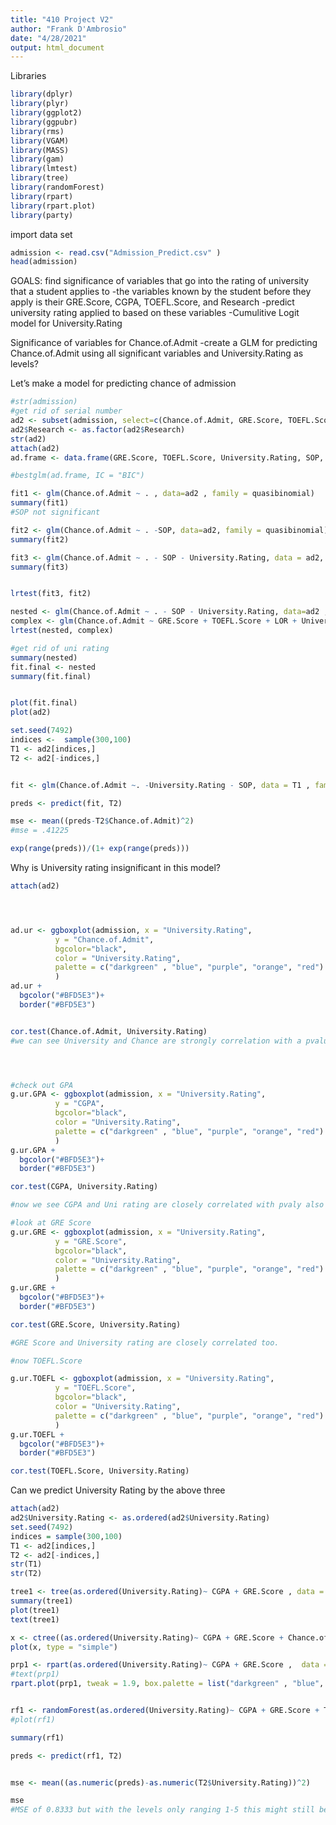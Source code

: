 ---
title: "410 Project V2"
author: "Frank D'Ambrosio"
date: "4/28/2021"
output: html_document
---
Libraries
```{r}
library(dplyr)
library(plyr)
library(ggplot2)
library(ggpubr)
library(rms)
library(VGAM)
library(MASS)
library(gam)
library(lmtest)
library(tree)
library(randomForest)
library(rpart)
library(rpart.plot)
library(party)

```

import data set
```{r}
admission <- read.csv("Admission_Predict.csv" )
head(admission)

```

GOALS:
find significance of variables that go into the rating of university that a student applies to
  -the variables known by the student before they apply is their GRE.Score, CGPA, TOEFL.Score, and Research
  -predict university rating applied to based on these variables
      -Cumulitive Logit model for University.Rating
      
Significance of variables for Chance.of.Admit
  -create a GLM for predicting Chance.of.Admit using all significant variables and University.Rating as levels?



Let's make a model for predicting chance of admission
```{r}

#str(admission)
#get rid of serial number
ad2 <- subset(admission, select=c(Chance.of.Admit, GRE.Score, TOEFL.Score, University.Rating, SOP, LOR, CGPA, Research))
ad2$Research <- as.factor(ad2$Research)
str(ad2)
attach(ad2)
ad.frame <- data.frame(GRE.Score, TOEFL.Score, University.Rating, SOP, LOR, CGPA, Research )

#bestglm(ad.frame, IC = "BIC")

fit1 <- glm(Chance.of.Admit ~ . , data=ad2 , family = quasibinomial)
summary(fit1)
#SOP not significant

fit2 <- glm(Chance.of.Admit ~ . -SOP, data=ad2, family = quasibinomial)
summary(fit2)

fit3 <- glm(Chance.of.Admit ~ . - SOP - University.Rating, data = ad2, family = quasibinomial)
summary(fit3)


lrtest(fit3, fit2)

nested <- glm(Chance.of.Admit ~ . - SOP - University.Rating, data=ad2 , family = quasibinomial)
complex <- glm(Chance.of.Admit ~ GRE.Score + TOEFL.Score + LOR + University.Rating + Research + CGPA, data=ad2 , family = quasibinomial)
lrtest(nested, complex)

#get rid of uni rating
summary(nested)
fit.final <- nested
summary(fit.final)


plot(fit.final)
plot(ad2)

set.seed(7492)
indices <-  sample(300,100)
T1 <- ad2[indices,]
T2 <- ad2[-indices,]


fit <- glm(Chance.of.Admit ~. -University.Rating - SOP, data = T1 , family =  quasibinomial)

preds <- predict(fit, T2)

mse <- mean((preds-T2$Chance.of.Admit)^2)
#mse = .41225

exp(range(preds))/(1+ exp(range(preds)))
```

Why is University rating insignificant in this model?
```{r}
attach(ad2)




ad.ur <- ggboxplot(admission, x = "University.Rating",
          y = "Chance.of.Admit",
          bgcolor="black",
          color = "University.Rating",
          palette = c("darkgreen" , "blue", "purple", "orange", "red")
          )
ad.ur +
  bgcolor("#BFD5E3")+
  border("#BFD5E3")


cor.test(Chance.of.Admit, University.Rating)
#we can see University and Chance are strongly correlation with a pvalue 2.2e-16




#check out GPA
g.ur.GPA <- ggboxplot(admission, x = "University.Rating",
          y = "CGPA",
          bgcolor="black",
          color = "University.Rating",
          palette = c("darkgreen" , "blue", "purple", "orange", "red")
          )
g.ur.GPA +
  bgcolor("#BFD5E3")+
  border("#BFD5E3")

cor.test(CGPA, University.Rating)

#now we see CGPA and Uni rating are closely correlated with pvaly also 2.2e-16

#look at GRE Score
g.ur.GRE <- ggboxplot(admission, x = "University.Rating",
          y = "GRE.Score",
          bgcolor="black",
          color = "University.Rating",
          palette = c("darkgreen" , "blue", "purple", "orange", "red")
          )
g.ur.GRE +
  bgcolor("#BFD5E3")+
  border("#BFD5E3")

cor.test(GRE.Score, University.Rating)

#GRE Score and University rating are closely correlated too.

#now TOEFL.Score

g.ur.TOEFL <- ggboxplot(admission, x = "University.Rating",
          y = "TOEFL.Score",
          bgcolor="black",
          color = "University.Rating",
          palette = c("darkgreen" , "blue", "purple", "orange", "red")
          )
g.ur.TOEFL +
  bgcolor("#BFD5E3")+
  border("#BFD5E3")

cor.test(TOEFL.Score, University.Rating)


```

Can we predict University Rating by the above three
```{r}
attach(ad2)
ad2$University.Rating <- as.ordered(ad2$University.Rating)
set.seed(7492)
indices = sample(300,100)
T1 <- ad2[indices,]
T2 <- ad2[-indices,]
str(T1)
str(T2)

tree1 <- tree(as.ordered(University.Rating)~ CGPA + GRE.Score , data = T1,  mincut=3  )
summary(tree1)
plot(tree1)
text(tree1)

x <- ctree((as.ordered(University.Rating)~ CGPA + GRE.Score + Chance.of.Admit ))
plot(x, type = "simple")

prp1 <- rpart(as.ordered(University.Rating)~ CGPA + GRE.Score ,  data = T1,minbucket = 3 )
#text(prp1)
rpart.plot(prp1, tweak = 1.9, box.palette = list("darkgreen" , "blue", "purple", "orange", "red"))


rf1 <- randomForest(as.ordered(University.Rating)~ CGPA + GRE.Score + TOEFL.Score , data = T1, ntree=280 , mtry=2)
#plot(rf1)

summary(rf1)

preds <- predict(rf1, T2)


mse <- mean((as.numeric(preds)-as.numeric(T2$University.Rating))^2)

mse
#MSE of 0.8333 but with the levels only ranging 1-5 this might still be big



```













